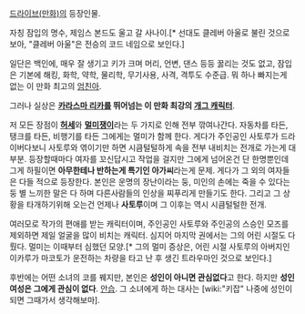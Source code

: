 [[드라이브(만화)]]의 등장인물.

자칭 잠입의 명수, 제임스 본드도 울고 갈 사나이.[* 선대도 클레버 아울로 불린 것으로보아, "클레버 아울"은 전승의 코드 네임으로 보인다.]

일단은 백인에, 매우 잘 생기고 키가 크며 머리, 언변, 댄스 등등 꿇리는 것도 없고, 잠입은 기본에 해킹, 화학, 약학, 물리학, 무기사용, 사격, 격투도 수준급. 뭐 하나 빠지는게 없는 이 만화 최고의 [[엄친아]].

그러나 실상은 '''[[카라스마 리카]]를 뛰어넘는 이 만화 최강의 [[개그 캐릭터]]'''.

저 모든 장점이 '''[[허세]]'''와 '''[[멀미]]쟁이'''라는 두 가지로 인해 전부 깎여나간다. 자동차를 타든, 탱크를 타든, 비행기를 타든 그에게는 멀미가 함께 한다. 게다가 주인공인 사토루가 드라이버다보니 사토루와 엮이기만 하면 시큼털털하게 속을 전부 내비치는 전개로 가는게 대부분. 등장할때마다 여자를 꼬신답시고 작업을 걸지만 그에게 넘어온건 단 한명뿐인데 그게 하필이면 '''아무한테나 반하는게 특기인 아가씨'''라는게 문제. 게다가 그 외의 여자들은 다들 적으로 등장한다. 본인은 운명의 장난이라는 둥, 미인의 손에는 죽을 수 있다는 둥 별 느끼한 말은 다 하며 다른사람들의 인상을 찌푸리게 만들기도 한다. 그리고 그 상황을 타개하기위해 오는건 언제나 '''사토루'''이며 그 이후는 역시 시큼털털한 전개.

여러모로 작가의 편애를 받는 캐릭터이며, 주인공인 사토루와 주인공의 스승인 모즈를 제외하면 제일 얼굴을 많이 비치는 캐릭터. 심지어 마지막 권에서는 그의 어린 시절도 다뤘다. 멀미는 이때부터 심했던 모양.[* 그의 멀미 증상은, 어린 시절 사토루의 아버지인 이카루가 마코토가 운전하는 차량을 타고 난 후 생긴 트라우마인 것으로 보인다.]

후반에는 어떤 소녀의 코를 꿰지만, 본인은 '''성인이 아니면 관심없다'''고 한다. 하지만 '''성인 여성은 그에게 관심이 없다'''. [[안습]]. 그 소녀에게 하는 대사는 [wiki:"키잡" 나중에 성인이 되면 그때가서 생각해보마].
